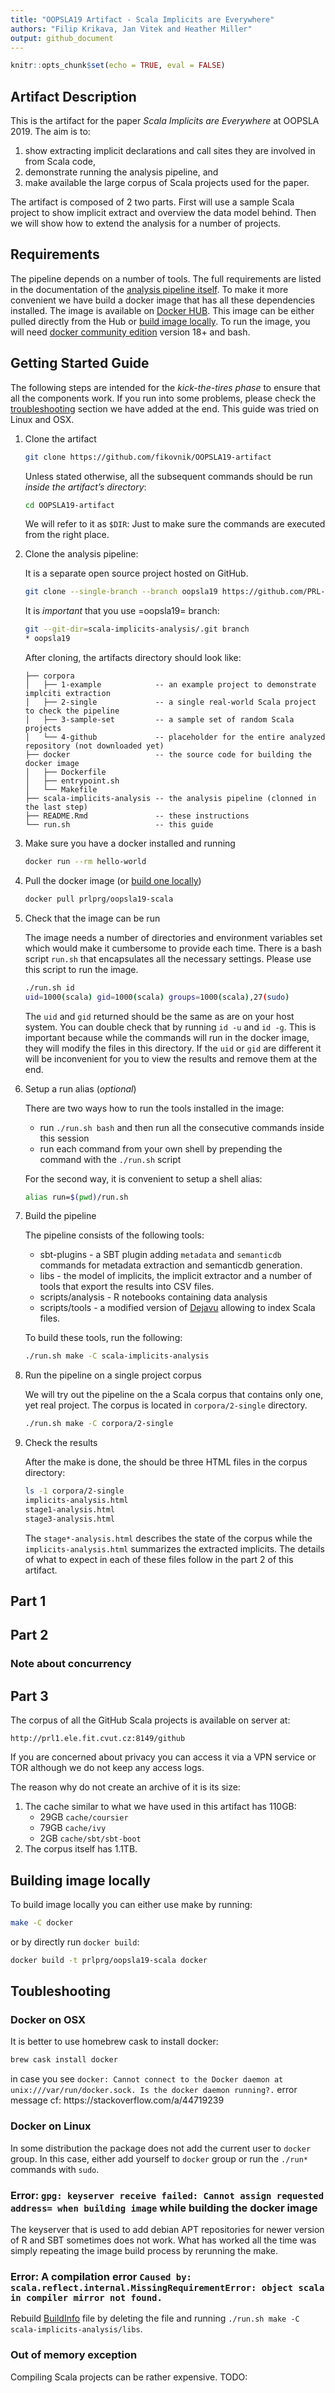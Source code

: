 ```yaml
---
title: "OOPSLA19 Artifact - Scala Implicits are Everywhere"
authors: "Filip Krikava, Jan Vitek and Heather Miller"
output: github_document
---
```


```r
knitr::opts_chunk$set(echo = TRUE, eval = FALSE)
```

## Artifact Description

This is the artifact for the paper _Scala Implicits are Everywhere_ at OOPSLA 2019.
The aim is to:

1. show extracting implicit declarations and call sites they are involved in from Scala code,
1. demonstrate running the analysis pipeline, and
1. make available the large corpus of Scala projects used for the paper.

The artifact is composed of 2 two parts.
First will use a sample Scala project to show implicit extract and overview the data model behind.
Then we will show how to extend the analysis for a number of projects.

## Requirements

The pipeline depends on a number of tools.
The full requirements are listed in the documentation of the [analysis pipeline itself](https://github.com/PRL-PRG/scala-implicits-analysis/tree/oopsla19#requirementsalysis/).
To make it more convenient we have build a docker image that has all these dependencies installed.
The image is available on [Docker HUB](https://hub.docker.com/r/prlprg/oopsla19-scala).
This image can be either pulled directly from the Hub or <a href="#building-image-locally">build image locally</a>.
To run the image, you will need [docker community edition](https://docs.docker.com/install/) version 18+ and bash.

## Getting Started Guide

The following steps are intended for the _kick-the-tires phase_ to ensure that all the components work.
If you run into some problems, please check the <a href="#troubleshooting">troubleshooting</a> section we have added at the end.
This guide was tried on Linux and OSX.

1. Clone the artifact

   ```sh
   git clone https://github.com/fikovnik/OOPSLA19-artifact
   ```

   Unless stated otherwise, all the subsequent commands should be run _inside the artifact's directory_:

   ```sh
   cd OOPSLA19-artifact
   ```

   We will refer to it as `$DIR`:
   Just to make sure the commands are executed from the right place.

1. Clone the analysis pipeline:

   It is a separate open source project hosted on GitHub.

   ```sh
   git clone --single-branch --branch oopsla19 https://github.com/PRL-PRG/scala-implicits-analysis
   ```

   It is _important_ that you use =oopsla19= branch:

   ```sh
   git --git-dir=scala-implicits-analysis/.git branch
   * oopsla19
   ```

   After cloning, the artifacts directory should look like:

   ```
   ├── corpora
   │   ├── 1-example            -- an example project to demonstrate implciti extraction
   │   ├── 2-single             -- a single real-world Scala project to check the pipeline
   │   ├── 3-sample-set         -- a sample set of random Scala projects
   │   └── 4-github             -- placeholder for the entire analyzed repository (not downloaded yet)
   ├── docker                   -- the source code for building the docker image
   │   ├── Dockerfile
   │   ├── entrypoint.sh
   │   └── Makefile
   ├── scala-implicits-analysis -- the analysis pipeline (clonned in the last step)
   ├── README.Rmd               -- these instructions
   └── run.sh                   -- this guide
   ```

1. Make sure you have a docker installed and running

   ```sh
   docker run --rm hello-world
   ```

1. Pull the docker image (or <a href="#building-image-locally">build one
   locally</a>)

   ```sh
   docker pull prlprg/oopsla19-scala
   ```

1. Check that the image can be run

   The image needs a number of directories and environment variables set which would make it cumbersome to provide each time.
   There is a bash script `run.sh` that encapsulates all the necessary settings.
   Please use this script to run the image.

   ```sh
   ./run.sh id
   uid=1000(scala) gid=1000(scala) groups=1000(scala),27(sudo)
   ```

   The `uid` and `gid` returned should be the same as are on your host system.
   You can double check that by running `id -u` and `id -g`.
   This is important because while the commands will run in the docker image, they will modify the files in this directory.
   If the `uid` or `gid` are different it will be inconvenient for you to view the results and remove them at the end.

1. Setup a run alias (_optional_)

   There are two ways how to run the tools installed in the image:
   - run `./run.sh bash` and then run all the consecutive commands inside this session
   - run each command from your own shell by prepending the command with the `./run.sh` script

   For the second way, it is convenient to setup a shell alias:

   ```sh
   alias run=$(pwd)/run.sh
   ```

1. Build the pipeline

   The pipeline consists of the following tools:
   - sbt-plugins - a SBT plugin adding `metadata` and `semanticdb` commands for metadata extraction and semanticdb generation.
   - libs - the model of implicits, the implicit extractor and a number of tools that export the results into CSV files.
   - scripts/analysis - R notebooks containing data analysis
   - scripts/tools - a modified version of [Dejavu](https://github.com/PRL-PRG/dejavu-artifact) allowing to index Scala files.

   To build these tools, run the following:

   ```sh
   ./run.sh make -C scala-implicits-analysis
   ```

1. Run the pipeline on a single project corpus

   We will try out the pipeline on the a Scala corpus that contains only one, yet real project.
   The corpus is located in `corpora/2-single` directory.

   ```sh
   ./run.sh make -C corpora/2-single
   ```

1. Check the results

   After the make is done, the should be three HTML files in the corpus directory:

   ```sh
   ls -1 corpora/2-single
   implicits-analysis.html
   stage1-analysis.html
   stage3-analysis.html
   ```

   The `stage*-analysis.html` describes the state of the corpus while the `implicits-analysis.html` summarizes the extracted implicits. The details of what to expect in each of these files follow in the part 2 of this artifact.

## Part 1

## Part 2

### Note about concurrency

## Part 3

The corpus of all the GitHub Scala projects is available on server at:

```
http://prl1.ele.fit.cvut.cz:8149/github
```

If you are concerned about privacy you can access it via a VPN service or TOR although we do not keep any access logs.

The reason why do not create an archive of it is its size:

1. The cache similar to what we have used in this artifact has 110GB:
   - 29GB  `cache/coursier`
   - 79GB  `cache/ivy`
   -  2GB `cache/sbt/sbt-boot`

2. The corpus itself has 1.1TB.

## Building image locally
<a name="#building-image-locally"/>

To build image locally you can either use make by running:

```sh
make -C docker
```

or by directly run `docker build`:

```sh
docker build -t prlprg/oopsla19-scala docker
```

## Toubleshooting
<a name="troubleshooting"/>

### Docker on OSX

It is better to use homebrew cask to install docker:

```sh
brew cask install docker
```

in case you see `docker: Cannot connect to the Docker daemon at unix:///var/run/docker.sock. Is the docker daemon running?.` error message
cf: https://stackoverflow.com/a/44719239

### Docker on Linux

In some distribution the package does not add the current user to `docker` group.
In this case, either add yourself to `docker` group or run the `./run*` commands with `sudo`.

### Error: `gpg: keyserver receive failed: Cannot assign requested address= when building image` while building the docker image

The keyserver that is used to add debian APT repositories for newer version of R and SBT sometimes does not work.
What has worked all the time was simply repeating the image build process by rerunning the make.


### Error: A compilation error `Caused by: scala.reflect.internal.MissingRequirementError: object scala in compiler mirror not found.`

Rebuild [BuildInfo](scala-implicits-analysis/libs/tools/target/scala-2.12/src_managed/main/sbt-buildinfo/BuildInfo.scala) file by deleting the file and running `./run.sh make -C scala-implicits-analysis/libs`.

### Out of memory exception

Compiling Scala projects can be rather expensive.
TODO:
